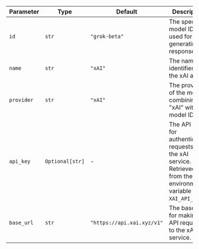 | Parameter  | Type            | Default                    | Description                                                                                                        |
| ---------- | --------------- | -------------------------- | ------------------------------------------------------------------------------------------------------------------ |
| `id`       | `str`           | `"grok-beta"`              | The specific model ID used for generating responses.                                                               |
| `name`     | `str`           | `"xAI"`                    | The name identifier for the xAI agent.                                                                             |
| `provider` | `str`           | `"xAI"`                    | The provider of the model, combining "xAI" with the model ID.                                                      |
| `api_key`  | `Optional[str]` | -                          | The API key for authenticating requests to the xAI service. Retrieved from the environment variable `XAI_API_KEY`. |
| `base_url` | `str`           | `"https://api.xai.xyz/v1"` | The base URL for making API requests to the xAI service.                                                           |
